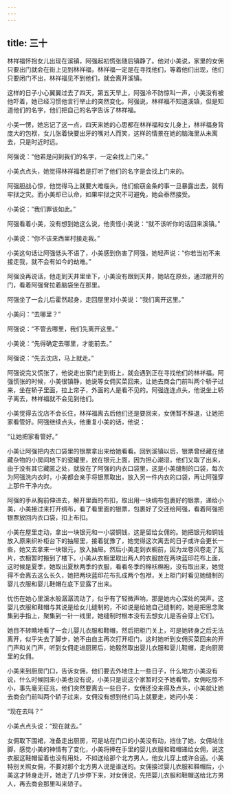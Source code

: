 ```yaml
---
---
---
```

title: 三十
---



林祥福怀抱女儿出现在溪镇，阿强起初慌张随后镇静了。他对小美说，家里的女佣只要出门就会在街上见到林祥福，林祥福一定是在寻找他们，等着他们出现，他们只要闭门不出，林祥福见不到他们，就会离开溪镇。

这样的日子小心翼翼过去了四天，第五天早上，阿强冷不防惊叫一声，小美没有被他吓着，她已经习惯他言行举止的突然变化。阿强说，林祥福不知道溪镇，但是知道他们的名字，他们把自己的名字告诉了林祥福。

小美一愣，她忘记了这一点，四天来她的心思都在林祥福和女儿身上，林祥福身背庞大的包袱，女儿张着快要出牙的嘴对人而笑，这样的情景在她的脑海里从未离去，只是时近时远。

阿强说：“他若是问到我们的名字，一定会找上门来。”

小美点点头，她觉得林祥福若是打听了他们的名字是会找上门来的。

阿强胆战心惊，他觉得马上就要大难临头，他们偷窃金条的事一旦暴露出去，就有牢狱之灾。而小美却已认命，如果牢狱之灾不可避免，她会泰然接受。

小美说：“我们罪该如此。”

阿强看着小美，没有想到她这么说，他责怪小美说：“就不该听你的话回来溪镇。”

小美说：“你不该来西里村接走我。”

小美这句话让阿强低头不语了，小美感到伤害了阿强，她轻声说：“你若当初不来接走我，就不会有如今的劫难。”

阿强没再说话，他走到天井里坐下，小美没有跟到天井，她站在原处，通过敞开的门，看着阿强耷拉着脑袋坐在那里。

阿强坐了一会儿后霍然起身，走回屋里对小美说：“我们离开这里。”

小美问：“去哪里？”

阿强说：“不管去哪里，我们先离开这里。”

小美说：“先得确定去哪里，才能前去。”

阿强说：“先去沈店，马上就走。”

阿强说完又慌张了，他说走出家门走到街上，就会遇到正在寻找他们的林祥福。阿强慌张的时候，小美很镇静，她说等女佣买菜回来，让她去商会门前叫两个轿子过来，坐在轿子里面，拉上帘子，外面的人是看不见的。阿强连连点头，他说坐上轿子离去，林祥福就不会见到他们。

小美觉得去沈店不会长住，林祥福离去后他们还是要回来，女佣暂不辞退，让她把家看管好。阿强继续点头，他重复小美的话，他说：

“让她把家看管好。”

小美让阿强把内衣口袋里的银票拿出来给她看看。回到溪镇以后，银票曾经藏在储藏杂物的小房间地下的瓷罐里，放在银元上面，因为担心潮湿，他们又取了出来，由于没有其它藏匿之处，就放在了阿强的内衣口袋里，这是小美缝制的口袋，每次为阿强洗内衣时，小美都会亲手将银票取出，放入另一件内衣的口袋，再让阿强穿上那件干净内衣。

阿强的手从胸前伸进去，解开里面的布扣，取出用一块绸布包裹好的银票，递给小美，小美接过来打开绸布，看了看里面的银票，包裹好了交还给阿强，看着阿强把银票放回内衣口袋，扣上布扣。

小美在屋里走动，拿出一块银元和一小袋铜钱，这是留给女佣的。她把银元和铜钱放入原来织补柜台下的抽屉里，接着犹豫了，她觉得这次离去的日子或许会更长一些，她又去拿来一块银元，放入抽屉。然后小美走到衣橱前，因为龙卷风卷走了瓦片，衣橱暂时搬到了楼下。小美从衣橱里取出两人的衣服放在两块蓝印花布上面，这时候是夏季，她取出夏秋两季的衣服，看看冬季的棉袄棉袍，没有取出来，她觉得不会离去这么长久，她把两块蓝印花布扎成两个包袱，关上柜门时看见她缝制的婴儿衣服和婴儿鞋帽在底下显露了出来。

忧伤在她心里溪水般潺潺流动了，似乎有了轻微声响，那是她内心深处的哭声。这婴儿衣服和鞋帽与其说是给女儿缝制的，不如说是给她自己缝制的，她是把思念聚集到手指上，聚集到一针一线里，她缝制时根本没有去想女儿是否会穿上它们。

她目不转睛地看了一会儿婴儿衣服和鞋帽，然后把柜门关上，可是她转身之后无法离开，似乎失去了脚步，她不由自主再次打开柜门，这时她听到女佣买菜回来的开门声和关门声，听到女佣走进厨房后，她毅然取出婴儿衣服和婴儿鞋帽，走向厨房里的女佣。

小美来到厨房门口，告诉女佣，他们要去外地住上一些日子，什么地方小美没有说，什么时候回来小美也没有说，小美只是说这个家暂时交予她看管。女佣吃惊不小，事先毫无征兆，他们突然要离去一些日子，女佣还没来得及点头，小美就让她去商会门前叫两个轿子过来，女佣没有想到他们马上就要走，她问小美：

“现在去叫？”

小美点点头说：“现在就去。”

女佣取下围裙，准备走出厨房，可是站在门口的小美没有动，挡住了她，女佣站住脚，感觉小美的神情有了变化，小美将捧在手里的婴儿衣服和鞋帽递给女佣，说这衣服这鞋帽留着也没有用处，不如送给那个北方男人，他女儿穿上或许合适。小美特别关照女佣，不要对那个北方男人说是谁送的。女佣接过婴儿衣服和鞋帽后，小美这才转身走开，她走了几步停下来，对女佣说，先把婴儿衣服和鞋帽送给北方男人，再去商会那里叫来轿子。